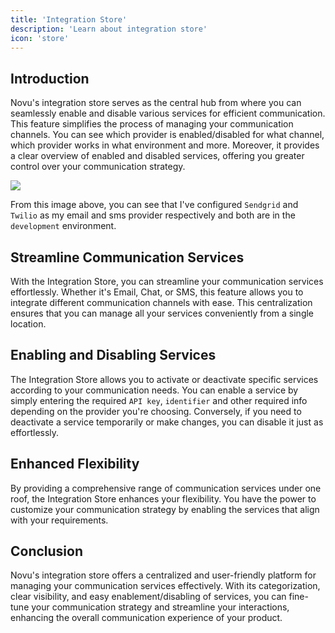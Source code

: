 ```yaml
---
title: 'Integration Store'
description: 'Learn about integration store'
icon: 'store'
---
```


## Introduction
Novu's integration store serves as the central hub from where you can seamlessly enable and disable various services for efficient communication. This feature simplifies the process of managing your communication channels. You can see which provider is enabled/disabled for what channel, which provider works in what environment and more. Moreover, it provides a clear overview of enabled and disabled services, offering you greater control over your communication strategy.

<Frame caption="The integration store shows you a glimpse of all the providers"><img src="/images/integration-store-central.png" /> </Frame>

From this image above, you can see that I've configured `Sendgrid` and `Twilio` as my email and sms provider respectively and both are in the `development` environment.

## Streamline Communication Services

With the Integration Store, you can streamline your communication services effortlessly. Whether it's Email, Chat, or SMS, this feature allows you to integrate different communication channels with ease. This centralization ensures that you can manage all your services conveniently from a single location.

## Enabling and Disabling Services

The Integration Store allows you to activate or deactivate specific services according to your communication needs. You can enable a service by simply entering the required `API key`, `identifier` and other required info depending on the provider you're choosing. Conversely, if you need to deactivate a service temporarily or make changes, you can disable it just as effortlessly.

## Enhanced Flexibility

By providing a comprehensive range of communication services under one roof, the Integration Store enhances your flexibility. You have the power to customize your communication strategy by enabling the services that align with your requirements.

## Conclusion

Novu's integration store offers a centralized and user-friendly platform for managing your communication services effectively. With its categorization, clear visibility, and easy enablement/disabling of services, you can fine-tune your communication strategy and streamline your interactions, enhancing the overall communication experience of your product.